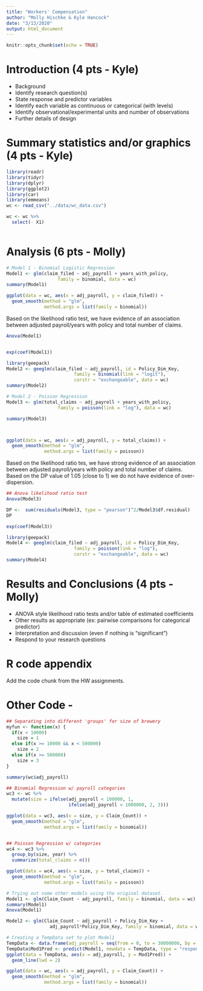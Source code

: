 ```yaml
---
title: "Workers' Compensation"
author: "Molly Hischke & Kyle Hancock"
date: "3/13/2020"
output: html_document
---
```


```r
knitr::opts_chunk$set(echo = TRUE)
```
# Introduction (4 pts - Kyle)

- Background
- Identify research question(s)
- State response and predictor variables
- Identify each variable as continuous or categorical (with levels)
- Identify observational/experimental units and number of observations
- Further details of design


# Summary statistics and/or graphics (4 pts - Kyle)

```r
library(readr)
library(tidyr)
library(dplyr)
library(ggplot2)
library(car)
library(emmeans)
wc <- read_csv("../data/wc_data.csv")

wc <- wc %>% 
  select(- X1)
```

```r

```

# Analysis (6 pts - Molly)
```r
# Model 1 - Binomial Logistic Regression
Model1 <- glm(claim_filed ~ adj_payroll + years_with_policy,
                   family = binomial, data = wc)
summary(Model1)

ggplot(data = wc, aes(x = adj_payroll, y = claim_filed)) +
  geom_smooth(method = "glm",
              method.args = list(family = binomial))
```
Based on the likelihood ratio test, we have  evidence of an association between adjusted payroll/years with policy and total number of claims. 
```r
Anova(Model1)


exp(coef(Model1))

```

```r
library(geepack)
Model2 <- geeglm(claim_filed ~ adj_payroll, id = Policy_Dim_Key,
                         family = binomial(link = "logit"), 
                         corstr = "exchangeable", data = wc)
summary(Model2)
```

```r
# Model 2 - Poisson Regression
Model3 <- glm(total_claims ~ adj_payroll + years_with_policy, 
                   family = poisson(link = "log"), data = wc)

summary(Model3)



ggplot(data = wc, aes(x = adj_payroll, y = total_claims)) +
  geom_smooth(method = "glm",
              method.args = list(family = poisson))
```

Based on the likelihood ratio tes, we have strong evidence of an association between adjusted payroll/years with policy and total number of claims. 
Based on the DP value of 1.05 (close to 1) we do not have evidence of over-dispersion. 
```r
## Anova likelihood ratio test
Anova(Model3)

DP <-  sum(residuals(Model3, type = "pearson")^2/Model3$df.residual)
DP

exp(coef(Model3))
```

```r
library(geepack)
Model4 <- geeglm(claim_filed ~ adj_payroll, id = Policy_Dim_Key,
                         family = poisson(link = "log"), 
                         corstr = "exchangeable", data = wc)
summary(Model4)


```

# Results and Conclusions (4 pts - Molly)

- ANOVA style likelihood ratio tests and/or table of estimated coefficients
- Other results as appropriate (ex: pairwise comparisons for categorical predictor)
- Interpretation and discussion (even if nothing is "significant")
- Respond to your research questions

# R code appendix

Add the code chunk from the HW assignments. 

# Other Code - 

```r
## Separating into different 'groups' for size of brewery
myfun <- function(x) {
  if(x < 10000)
    size = 1
  else if(x >= 10000 && x < 500000)
    size = 2
  else if(x >= 500000)
    size = 3
}

summary(wc$adj_payroll)

## Binomial Regression w/ payroll categories
wc3 <- wc %>% 
  mutate(size = ifelse(adj_payroll < 100000, 1, 
                       ifelse(adj_payroll < 1000000, 2, 3))) 

ggplot(data = wc3, aes(x = size, y = Claim_Count)) +
  geom_smooth(method = "glm",
              method.args = list(family = binomial))


## Poisson Regression w/ categories
wc4 <- wc3 %>% 
  group_by(size, year) %>% 
  summarize(total_claims = n())

ggplot(data = wc4, aes(x = size, y = total_claims)) +
  geom_smooth(method = "glm",
              method.args = list(family = poisson))


```


```r
# Trying out some other models using the original dataset.
Model1 <- glm(Claim_Count ~ adj_payroll, family = binomial, data = wc)
summary(Model1)
Anova(Model1)

Model2 <- glm(Claim_Count ~ adj_payroll + Policy_Dim_Key + 
                adj_payroll*Policy_Dim_Key, family = binomial, data = wc)

# Creating a TempData set to plot Model1
TempData <- data.frame(adj_payroll = seq(from = 0, to = 30000000, by = 20000))
TempData$Mod1Pred <- predict(Model1, newdata = TempData, type = "response")
ggplot(data = TempData, aes(x = adj_payroll, y = Mod1Pred)) +
  geom_line(lwd = 2)

ggplot(data = wc, aes(x = adj_payroll, y = Claim_Count)) +
  geom_smooth(method = "glm",
              method.args = list(family = binomial))
```




